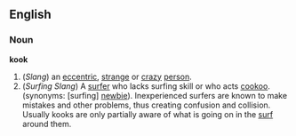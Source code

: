==English==

===Noun===
'''kook'''
# (''Slang'') an [[eccentric]], [[strange]] or [[crazy]] [[person]].
# (''Surfing Slang'') A [[Surf rider|surfer]] who lacks surfing skill or who acts [[cookoo]].  (synonyms: [surfing] [[newbie]]).  Inexperienced surfers are known to make mistakes and other problems, thus creating confusion and collision.  Usually kooks are only partially aware of what is going on in the [[surf]] around them.